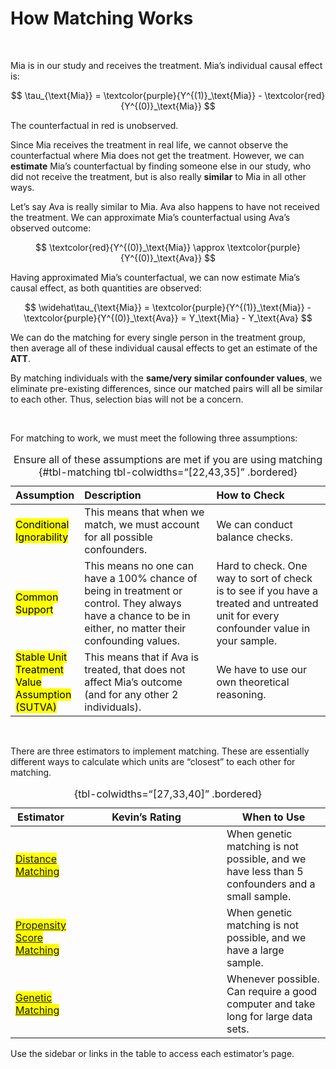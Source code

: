 # How Matching Works {.unnumbered}

<br />

Mia is in our study and receives the treatment. Mia's individual causal effect is:

$$
\tau_{\text{Mia}} = \textcolor{purple}{Y^{(1)}_\text{Mia}} - \textcolor{red}{Y^{(0)}_\text{Mia}}
$$

::: aside
The counterfactual in red is unobserved.
:::

Since Mia receives the treatment in real life, we cannot observe the counterfactual where Mia does not get the treatment. However, we can **estimate** Mia's counterfactual by finding someone else in our study, who did not receive the treatment, but is also really **similar** to Mia in all other ways.

Let's say Ava is really similar to Mia. Ava also happens to have not received the treatment. We can approximate Mia's counterfactual using Ava's observed outcome:

$$
\textcolor{red}{Y^{(0)}_\text{Mia}} \approx \textcolor{purple}{Y^{(0)}_\text{Ava}}
$$

Having approximated Mia's counterfactual, we can now estimate Mia's causal effect, as both quantities are observed:

$$
\widehat\tau_{\text{Mia}} = \textcolor{purple}{Y^{(1)}_\text{Mia}} - \textcolor{purple}{Y^{(0)}_\text{Ava}} = Y_\text{Mia} - Y_\text{Ava}
$$

We can do the matching for every single person in the treatment group, then average all of these individual causal effects to get an estimate of the **ATT**.

By matching individuals with the **same/very similar confounder values**, we eliminate pre-existing differences, since our matched pairs will all be similar to each other. Thus, selection bias will not be a concern.

<br />

For matching to work, we must meet the following three assumptions:

+---------------------------------------------------------+-----------------------------------------------------------------------------------------------------------------------------------------------------------+---------------------------------------------------------------------------------------------------------------------------------------+
| Assumption                                              | Description                                                                                                                                               | How to Check                                                                                                                          |
+:========================================================+:==========================================================================================================================================================+:======================================================================================================================================+
| [Conditional Ignorability]{.mark}                       | This means that when we match, we must account for all possible confounders.                                                                              | We can conduct balance checks.                                                                                                        |
+---------------------------------------------------------+-----------------------------------------------------------------------------------------------------------------------------------------------------------+---------------------------------------------------------------------------------------------------------------------------------------+
| [Common Support]{.mark}                                 | This means no one can have a 100% chance of being in treatment or control. They always have a chance to be in either, no matter their confounding values. | Hard to check. One way to sort of check is to see if you have a treated and untreated unit for every confounder value in your sample. |
+---------------------------------------------------------+-----------------------------------------------------------------------------------------------------------------------------------------------------------+---------------------------------------------------------------------------------------------------------------------------------------+
| [Stable Unit Treatment Value Assumption (SUTVA)]{.mark} | This means that if Ava is treated, that does not affect Mia's outcome (and for any other 2 individuals).                                                  | We have to use our own theoretical reasoning.                                                                                         |
+---------------------------------------------------------+-----------------------------------------------------------------------------------------------------------------------------------------------------------+---------------------------------------------------------------------------------------------------------------------------------------+

: Ensure all of these assumptions are met if you are using matching {#tbl-matching tbl-colwidths="\[22,43,35\]" .bordered}

<br />

There are three estimators to implement matching. These are essentially different ways to calculate which units are "closest" to each other for matching.

+--------------------------------------------------+-----------------------------------------------------------------------------------------------------------------------------------------+------------------------------------------------------------------------------------------------+
| Estimator                                        | Kevin's Rating                                                                                                                          | When to Use                                                                                    |
+==================================================+=========================================================================================================================================+================================================================================================+
| [[Distance Matching](distance.qmd)]{.mark}       | <div>                                                                                                                                   | When genetic matching is not possible, and we have less than 5 confounders and a small sample. |
|                                                  |                                                                                                                                         |                                                                                                |
|                                                  | <i class="fas fa-star"></i><i class="fas fa-star"></i><i class="far fa-star"></i><i class="far fa-star"></i><i class="far fa-star"></i> |                                                                                                |
|                                                  |                                                                                                                                         |                                                                                                |
|                                                  | </div>                                                                                                                                  |                                                                                                |
+--------------------------------------------------+-----------------------------------------------------------------------------------------------------------------------------------------+------------------------------------------------------------------------------------------------+
| [[Propensity Score Matching](pscore.qmd)]{.mark} | <div>                                                                                                                                   | When genetic matching is not possible, and we have a large sample.                             |
|                                                  |                                                                                                                                         |                                                                                                |
|                                                  | <i class="fas fa-star"></i><i class="fas fa-star"></i><i class="far fa-star"></i><i class="far fa-star"></i><i class="far fa-star"></i> |                                                                                                |
|                                                  |                                                                                                                                         |                                                                                                |
|                                                  | </div>                                                                                                                                  |                                                                                                |
+--------------------------------------------------+-----------------------------------------------------------------------------------------------------------------------------------------+------------------------------------------------------------------------------------------------+
| [[Genetic Matching](genetic.qmd)]{.mark}         | <div>                                                                                                                                   | Whenever possible. Can require a good computer and take long for large data sets.              |
|                                                  |                                                                                                                                         |                                                                                                |
|                                                  | <i class="fas fa-star"></i><i class="fas fa-star"></i><i class="fas fa-star"></i><i class="fas fa-star"></i><i class="far fa-star"></i> |                                                                                                |
|                                                  |                                                                                                                                         |                                                                                                |
|                                                  | </div>                                                                                                                                  |                                                                                                |
+--------------------------------------------------+-----------------------------------------------------------------------------------------------------------------------------------------+------------------------------------------------------------------------------------------------+

: {tbl-colwidths="\[27,33,40\]" .bordered}

Use the sidebar or links in the table to access each estimator's page.
